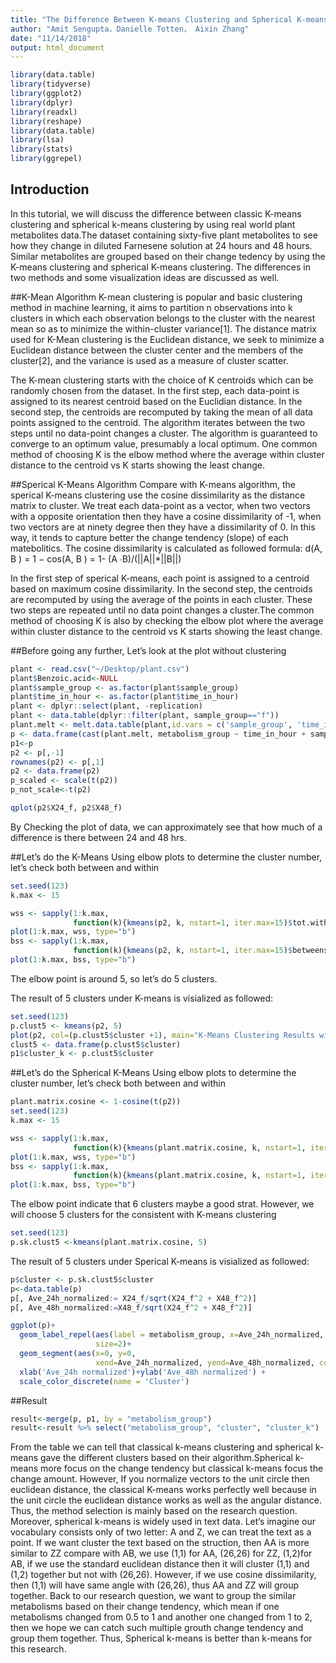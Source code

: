 ```yaml
---
title: "The Difference Between K-means Clustering and Spherical K-means Clustering Illuminated by using Plant Metabolites data"
author: "Amit Sengupta，Danielle Totten， Aixin Zhang"
date: "11/14/2018"
output: html_document
---
```


```r
library(data.table)
library(tidyverse)
library(ggplot2)
library(dplyr)
library(readxl)
library(reshape)
library(data.table)
library(lsa)
library(stats)
library(ggrepel)
```

## Introduction
In this tutorial, we will discuss the difference between classic K-means clustering and spherical k-means clustering by using real world plant metabolites data.The dataset containing sixty-five plant metabolites to see how they change in diluted Farnesene solution at 24 hours and 48 hours. Similar metabolites are grouped based on their change tedency by using the K-means clustering and spherical K-means clustering. The differences in two methods and some visualization ideas are discussed as well.

##K-Mean Algorithm 
K-mean clustering is popular and basic clustering method in machine learning, it aims to partition n observations into k clusters in which each observation belongs to the cluster with the nearest mean so as to minimize the within-cluster variance[1]. The distance matrix used for K-Mean clustering is the Euclidean distance, we seek to minimize a Euclidean distance between the cluster center and the members of the cluster[2], and the variance is used as a measure of cluster scatter.

The K-mean clustering starts with the choice of K centroids which can be randomly chosen from the dataset. In the first step, each data-point is assigned to its nearest centroid based on the Euclidian distance. In the second step, the centroids are recomputed by taking the mean of all data points assigned to the centroid. The algorithm iterates between the two steps until no data-point changes a cluster. The algorithm is guaranteed to converge to an optimum value, presumably a local optimum. One common method of choosing K is the elbow method where the average within cluster distance to the centroid vs K starts showing the least change.

##Sperical K-Means Algorithm
Compare with K-means algorithm, the sperical K-means clustering use the cosine dissimilarity as the distance matrix to cluster. We treat each data-point as a vector, when two vectors with a opposite orientation then they have a cosine dissimilarity of -1, when two vectors are at ninety degree  then they have a dissimilarity of 0. In this way, it tends to capture better the change tendency (slope) of each matebolitics.
The cosine dissimilarity is calculated as followed formula:
d(A, B ) = 1 − cos(A, B ) = 1- (A ∙B)/(||A||*||B||)

In the first step of sperical K-means, each point is assigned to a centroid based on maximum cosine dissimilarity. In the second step, the centroids are recomputed by using the average of the points in each cluster. These two steps are repeated until no data point changes a cluster.The common method of choosing K is also by checking the elbow plot where the average within cluster distance to the centroid vs K starts showing the least change.

##Before going any further, Let's look at the plot without clustering
```r

plant <- read.csv("~/Desktop/plant.csv")
plant$Benzoic.acid<-NULL
plant$sample_group <- as.factor(plant$sample_group)
plant$time_in_hour <- as.factor(plant$time_in_hour)
plant <- dplyr::select(plant, -replication)
plant <- data.table(dplyr::filter(plant, sample_group=="f"))
plant.melt <- melt.data.table(plant,id.vars = c('sample_group', 'time_in_hour'),variable.name = 'metabolism_group')
p <- data.frame(cast(plant.melt, metabolism_group ~ time_in_hour + sample_group, mean))
p1<-p
p2 <- p[,-1]
rownames(p2) <- p[,1]
p2 <- data.frame(p2)
p_scaled <- scale(t(p2))
p_not_scale<-t(p2)
```

```r
qplot(p2$X24_f, p2$X48_f)
```


By Checking the plot of data, we can approximately see that how much of a difference is there between 24 and 48 hrs. 

##Let's do the K-Means
Using elbow plots to determine the cluster number, let's check both between and within
```r
set.seed(123)
k.max <- 15

wss <- sapply(1:k.max, 
              function(k){kmeans(p2, k, nstart=1, iter.max=15)$tot.withinss})
plot(1:k.max, wss, type="b")
bss <- sapply(1:k.max, 
              function(k){kmeans(p2, k, nstart=1, iter.max=15)$betweenss})
plot(1:k.max, bss, type="b")

```


The elbow point is around 5, so let's do 5 clusters.

The result of 5 clusters under K-means is visialized as followed:

```r
set.seed(123)
p.clust5 <- kmeans(p2, 5)
plot(p2, col=(p.clust5$cluster +1), main="K-Means Clustering Results with K=5", xlab="", ylab="", pch=20, cex=2)
clust5 <- data.frame(p.clust5$cluster)
p1$cluster_k <- p.clust5$cluster

```


##Let's do the Spherical K-Means
Using elbow plots to determine the cluster number, let's check both between and within
```r
plant.matrix.cosine <- 1-cosine(t(p2))
set.seed(123)
k.max <- 15

wss <- sapply(1:k.max, 
              function(k){kmeans(plant.matrix.cosine, k, nstart=1, iter.max=15)$tot.withinss})
plot(1:k.max, wss, type="b")
bss <- sapply(1:k.max, 
              function(k){kmeans(plant.matrix.cosine, k, nstart=1, iter.max=15)$betweenss})
plot(1:k.max, bss, type="b")

```

The elbow point indicate that 6 clusters maybe a good strat. However, we will choose 5 clusters for the consistent with K-means clustering

```r
set.seed(123)
p.sk.clust5 <-kmeans(plant.matrix.cosine, 5)
```

The result of 5 clusters under Sperical K-means is visialized as followed:
```r
p$cluster <- p.sk.clust5$cluster
p<-data.table(p)
p[, Ave_24h_normalized:= X24_f/sqrt(X24_f^2 + X48_f^2)]
p[, Ave_48h_normalized:=X48_f/sqrt(X24_f^2 + X48_f^2)]

ggplot(p)+
  geom_label_repel(aes(label = metabolism_group, x=Ave_24h_normalized, y=Ave_48h_normalized, color = factor(cluster)), 
                   size=2)+
  geom_segment(aes(x=0, y=0, 
                   xend=Ave_24h_normalized, yend=Ave_48h_normalized, color=factor(cluster)))+
  xlab('Ave_24h normalized')+ylab('Ave_48h normalized') + 
  scale_color_discrete(name = 'Cluster')
```

##Result
```r
result<-merge(p, p1, by = "metabolism_group")
result<-result %>% select("metabolism_group", "cluster", "cluster_k")
```
From the table we can tell that classical k-means clustering and spherical k-means gave the different clusters based on their algorithm.Spherical k-means more focus on the change tendency but classical k-means focus the change amount. However, 
If you normalize vectors to the unit circle then euclidean distance, the classical K-means works perfectly well because in the unit circle the euclidean distance works as well as the angular distance. Thus, the method selection is mainly based on the research question. Moreover, spherical k-means is widely used in text data. Let’s imagine our vocabulary consists only of two letter: A and Z, we can treat the text as a point. If we want cluster the text based on the struction, then AA is more similar to ZZ compare with AB, we use (1,1) for AA, (26,26) for ZZ, (1,2)for AB, if we use the standard euclidean distance then it will cluster (1,1) and (1,2) together but not  with (26,26). However, if we use cosine dissimilarity, then (1,1) will have same angle with (26,26), thus AA and ZZ will group together. Back to our research question, we want to group the similar metabolisms based on their change tendency, which mean if one metabolisms changed from 0.5 to 1 and another one changed from 1 to 2, then we hope we can catch such multiple grouth change tendency and group them together. Thus, Spherical k-means is better than k-means for this research.






